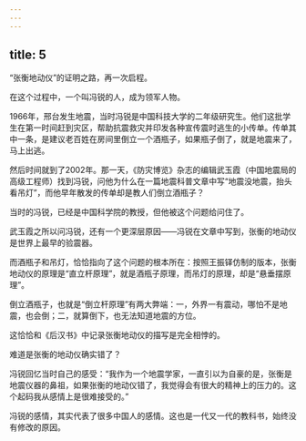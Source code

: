 ```yaml
---
---
---
```

title: 5
---



“张衡地动仪”的证明之路，再一次启程。

在这个过程中，一个叫冯锐的人，成为领军人物。

1966年，邢台发生地震，当时冯锐是中国科技大学的二年级研究生。他们这批学生在第一时间赶到灾区，帮助抗震救灾并印发各种宣传震时逃生的小传单。传单其中一条，是建议老百姓在房间里倒立一个酒瓶子，如果瓶子倒了，就是地震来了，马上出逃。

然后时间就到了2002年。那一天，《防灾博览》杂志的编辑武玉霞（中国地震局的高级工程师）找到冯锐，问他为什么在一篇地震科普文章中写“地震没地震，抬头看吊灯”，而他早年散发的传单却是教人们倒立酒瓶子？

当时的冯锐，已经是中国科学院的教授，但他被这个问题给问住了。

武玉霞之所以问冯锐，还有一个更深层原因——冯锐在文章中写到，张衡的地动仪是世界上最早的验震器。

而酒瓶子和吊灯，恰恰指向了这个问题的根本所在：按照王振铎仿制的版本，张衡地动仪的原理是“直立杆原理”，就是酒瓶子原理，而吊灯的原理，却是“悬垂摆原理”。

倒立酒瓶子，也就是“倒立杆原理”有两大弊端：一，外界一有震动，哪怕不是地震，也会倒；二，就算倒下，也无法知道地震的方位。

这恰恰和《后汉书》中记录张衡地动仪的描写是完全相悖的。

难道是张衡的地动仪确实错了？

冯锐回忆当时自己的感受：“我作为一个地震学家，一直引以为自豪的是，张衡是地震仪器的鼻祖，如果张衡的地动仪错了，我觉得会有很大的精神上的压力的。这个起码我从感情上是很难接受的。”

冯锐的感情，其实代表了很多中国人的感情。这也是一代又一代的教科书，始终没有修改的原因。